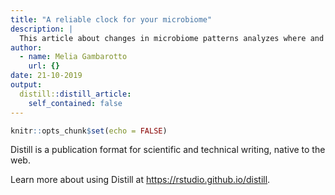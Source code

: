 ```yaml
---
title: "A reliable clock for your microbiome"
description: |
  This article about changes in microbiome patterns analyzes where and when the bacteria in the living gut change and divide themselves. The researchers found a new technique to understand that process..
author:
  - name: Melia Gambarotto
    url: {}
date: 21-10-2019
output:
  distill::distill_article:
    self_contained: false
---
```


```r
knitr::opts_chunk$set(echo = FALSE)
```

Distill is a publication format for scientific and technical writing, native to the web.

Learn more about using Distill at <https://rstudio.github.io/distill>.


